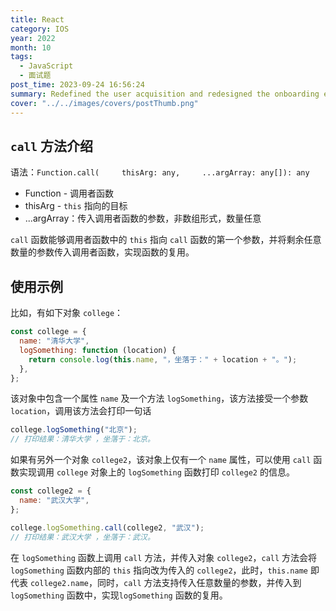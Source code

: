 ```yaml
---
title: React
category: IOS
year: 2022
month: 10
tags:
  - JavaScript
  - 面试题
post_time: 2023-09-24 16:56:24
summary: Redefined the user acquisition and redesigned the onboarding experience, all within 3 working weeks.
cover: "../../images/covers/postThumb.png"
---
```


## `call` 方法介绍

语法：`Function.call(     thisArg: any,     ...argArray: any[]): any`

- Function - 调用者函数
- thisArg - `this` 指向的目标
- ...argArray：传入调用者函数的参数，非数组形式，数量任意

`call` 函数能够调用者函数中的 `this` 指向 `call` 函数的第一个参数，并将剩余任意数量的参数传入调用者函数，实现函数的复用。

## 使用示例

比如，有如下对象 `college`：

```javascript
const college = {
  name: "清华大学",
  logSomething: function (location) {
    return console.log(this.name, "，坐落于：" + location + "。");
  },
};
```

该对象中包含一个属性 `name` 及一个方法 `logSomething`，该方法接受一个参数 `location`，调用该方法会打印一句话

```javascript
college.logSomething("北京");
// 打印结果：清华大学 ，坐落于：北京。
```

如果有另外一个对象 `college2`，该对象上仅有一个 `name` 属性，可以使用 `call` 函数实现调用 `college` 对象上的 `logSomething` 函数打印 `college2` 的信息。

```javascript
const college2 = {
  name: "武汉大学",
};

college.logSomething.call(college2, "武汉");
// 打印结果：武汉大学 ，坐落于：武汉。
```

在 `logSomething` 函数上调用 `call` 方法，并传入对象 `college2`，`call` 方法会将 `logSomething` 函数内部的 `this` 指向改为传入的 `college2`，此时，`this.name` 即代表 `college2.name`，同时，`call` 方法支持传入任意数量的参数，并传入到`logSomething` 函数中，实现`logSomething` 函数的复用。
